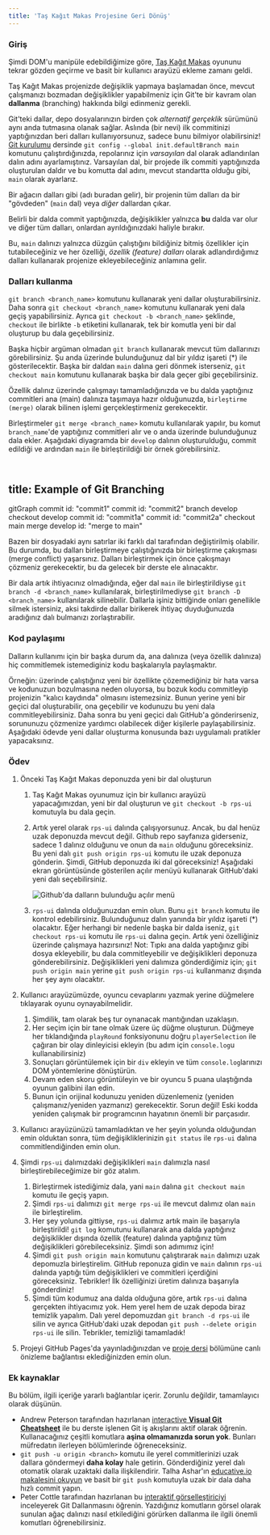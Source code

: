 ```yaml
---
title: 'Taş Kağıt Makas Projesine Geri Dönüş'
---
```


### Giriş

Şimdi DOM'u manipüle edebildiğimize göre, [Taş Kağıt Makas](https://www.theodinproject.com/paths/foundations/courses/foundations/lessons/rock-paper-scissors) oyununu tekrar gözden geçirme ve basit bir kullanıcı arayüzü ekleme zamanı geldi.

Taş Kağıt Makas projenizde değişiklik yapmaya başlamadan önce, mevcut çalışmanızı bozmadan değişiklikler yapabilmeniz için Git'te bir kavram olan **dallanma** (branching) hakkında bilgi edinmeniz gerekli.

Git'teki dallar, depo dosyalarınızın birden çok _alternatif gerçeklik_ sürümünü aynı anda tutmasına olanak sağlar. Aslında (bir nevi) ilk commitinizi yaptığınızdan beri dalları kullanıyorsunuz, sadece bunu bilmiyor olabilirsiniz! [Git kurulumu](https://www.theodinproject.com/paths/foundations/courses/foundations/lessons/setting-up-git) dersinde `git config --global init.defaultBranch main` komutunu çalıştırdığınızda, repolarınız için _varsayılan_ dal olarak adlandırılan dalın adını ayarlamıştınız. Varsayılan dal, bir projede ilk commiti yaptığınızda oluşturulan daldır ve bu komutta dal adını, mevcut standartta olduğu gibi, `main` olarak ayarlarız.

Bir ağacın dalları gibi (adı buradan gelir), bir projenin tüm dalları da bir "gövdeden" (`main` dal) veya _diğer_ dallardan çıkar.

Belirli bir dalda commit yaptığınızda, değişiklikler yalnızca **bu** dalda var olur ve diğer tüm dalları, onlardan ayrıldığınızdaki haliyle bırakır.

Bu, `main` dalınızı yalnızca düzgün çalıştığını bildiğiniz bitmiş özellikler için tutabileceğiniz ve her özelliği, _özellik (feature) dalları_ olarak adlandırdığımız dalları kullanarak projenize ekleyebileceğiniz anlamına gelir.

### Dalları kullanma

`git branch <branch_name>` komutunu kullanarak yeni dallar oluşturabilirsiniz. Daha sonra `git checkout <branch_name>` komutunu kullanarak yeni dala geçiş yapabilirsiniz. Ayrıca `git checkout -b <branch_name>` şeklinde, `checkout` ile birlikte `-b` etiketini kullanarak, tek bir komutla yeni bir dal oluşturup bu dala geçebilirsiniz.

Başka hiçbir argüman olmadan `git branch` kullanarak mevcut tüm dallarınızı görebilirsiniz. Şu anda üzerinde bulunduğunuz dal bir yıldız işareti (\*) ile gösterilecektir. Başka bir daldan `main` dalına geri dönmek isterseniz, `git checkout main` komutunu kullanarak başka bir dala geçer gibi geçebilirsiniz.

Özellik dalınız üzerinde çalışmayı tamamladığınızda ve bu dalda yaptığınız commitleri ana (main) dalınıza taşımaya hazır olduğunuzda, `birleştirme (merge)` olarak bilinen işlemi gerçekleştirmeniz gerekecektir.

Birleştirmeler `git merge <branch_name>` komutu kullanılarak yapılır, bu komut `branch_name`'de yaptığınız commitleri alır ve o anda üzerinde bulunduğunuz dala ekler. Aşağıdaki diyagramda bir `develop` dalının oluşturulduğu, commit edildiği ve ardından `main` ile birleştirildiği bir örnek görebilirsiniz.

## <pre class="mermaid">

## title: Example of Git Branching

gitGraph
commit id: "commit1"
commit id: "commit2"
branch develop
checkout develop
commit id: "commit1a"
commit id: "commit2a"
checkout main
merge develop id: "merge to main"

</pre>

Bazen bir dosyadaki aynı satırlar iki farklı dal tarafından değiştirilmiş olabilir. Bu durumda, bu dalları birleştirmeye çalıştığınızda bir birleştirme çakışması (merge conflict) yaşarsınız. Dalları birleştirmek için önce çakışmayı çözmeniz gerekecektir, bu da gelecek bir derste ele alınacaktır.

Bir dala artık ihtiyacınız olmadığında, eğer dal `main` ile birleştirildiyse `git branch -d <branch_name>` kullanılarak, birleştirilmediyse `git branch -D <branch_name>` kullanılarak silinebilir. Dallarla işiniz bittiğinde onları genellikle silmek istersiniz, aksi takdirde dallar birikerek ihtiyaç duyduğunuzda aradığınız dalı bulmanızı zorlaştırabilir.

### Kod paylaşımı

Dalların kullanımı için bir başka durum da, ana dalınıza (veya özellik dalınıza) hiç commitlemek istemediginiz kodu başkalarıyla paylaşmaktır.

Örneğin: üzerinde çalıştığınız yeni bir özellikte çözemediğiniz bir hata varsa ve kodunuzun bozulmasına neden oluyorsa, bu bozuk kodu commitleyip projenizin "kalıcı kaydında" olmasını istemezsiniz. Bunun yerine yeni bir geçici dal oluşturabilir, ona geçebilir ve kodunuzu bu yeni dala commitleyebilirsiniz. Daha sonra bu yeni geçici dalı GitHub'a gönderirseniz, sorununuzu çözmenize yardımcı olabilecek diğer kişilerle paylaşabilirsiniz. Aşağıdaki ödevde yeni dallar oluşturma konusunda bazı uygulamalı pratikler yapacaksınız.

### Ödev

<div class="lesson-content__panel" markdown="1">

1. Önceki Taş Kağıt Makas deponuzda yeni bir dal oluşturun

   1. Taş Kağıt Makas oyunumuz için bir kullanıcı arayüzü yapacağımızdan, yeni bir dal oluşturun ve `git checkout -b rps-ui` komutuyla bu dala geçin.
   2. Artık yerel olarak `rps-ui` dalında çalışıyorsunuz. Ancak, bu dal henüz uzak deponuzda mevcut değil. Github repo sayfanıza giderseniz, sadece 1 dalınız olduğunu ve onun da `main` olduğunu göreceksiniz. Bu yeni dalı `git push origin rps-ui` komutu ile uzak deponuza gönderin. Şimdi, GitHub deponuzda iki dal göreceksiniz! Aşağıdaki ekran görüntüsünde gösterilen açılır menüyü kullanarak GitHub'daki yeni dalı seçebilirsiniz.

      ![Github'da dalların bulunduğu açılır menü](https://cdn.statically.io/gh/TheOdinProject/curriculum/46c18d8445051e016b1e415fe0227a0fa33cc825/foundations/javascript_basics/revisiting_rock_paper_scissors/imgs/00.png)

   3. `rps-ui` dalında olduğunuzdan emin olun. Bunu `git branch` komutu ile kontrol edebilirsiniz. Bulunduğunuz dalın yanında bir yıldız işareti (\*) olacaktır. Eğer herhangi bir nedenle başka bir dalda iseniz, `git checkout rps-ui` komutu ile `rps-ui` dalına geçin. Artık yeni özelliğiniz üzerinde çalışmaya hazırsınız! Not: Tıpkı ana dalda yaptığınız gibi dosya ekleyebilir, bu dala commitleyebilir ve değişiklikleri deponuza gönderebilirsiniz. Değişiklikleri yeni dalımıza gönderdiğimiz için; `git push origin main` yerine `git push origin rps-ui` kullanmanız dışında her şey aynı olacaktır.

1. Kullanıcı arayüzümüzde, oyuncu cevaplarını yazmak yerine düğmelere tıklayarak oyunu oynayabilmelidir.
   1. Şimdilik, tam olarak beş tur oynanacak mantığından uzaklaşın.
   1. Her seçim için bir tane olmak üzere üç düğme oluşturun. Düğmeye her tıklandığında `playRound` fonksiyonunu doğru `playerSelection` ile çağıran bir olay dinleyicisi ekleyin (bu adım için `console.log`u kullanabilirsiniz)
   1. Sonuçları görüntülemek için bir `div` ekleyin ve tüm `console.log`larınızı DOM yöntemlerine dönüştürün.
   1. Devam eden skoru görüntüleyin ve bir oyuncu 5 puana ulaştığında oyunun galibini ilan edin.
   1. Bunun için orijinal kodunuzu yeniden düzenlemeniz (yeniden çalışmanız/yeniden yazmanız) gerekecektir. Sorun değil! Eski kodda yeniden çalışmak bir programcının hayatının önemli bir parçasıdır.
1. Kullanıcı arayüzünüzü tamamladıktan ve her şeyin yolunda olduğundan emin olduktan sonra, tüm değişikliklerinizin `git status` ile `rps-ui` dalına commitlendiğinden emin olun.
1. Şimdi `rps-ui` dalımızdaki değişiklikleri `main` dalımızla nasıl birleştirebileceğimize bir göz atalım.
   1. Birleştirmek istediğimiz dala, yani `main` dalına `git checkout main` komutu ile geçiş yapın.
   1. Şimdi `rps-ui` dalımızı `git merge rps-ui` ile mevcut dalımız olan `main` ile birleştirelim.
   1. Her şey yolunda gittiyse, `rps-ui` dalımız artık main ile başarıyla birleştirildi! `git log` komutunu kullanarak ana dalda yaptığınız değişiklikler dışında özellik (feature) dalında yaptığınız tüm değişiklikleri görebileceksiniz. Şimdi son adımımız için!
   1. Şimdi `git push origin main` komutunu çalıştırarak `main` dalımızı uzak depomuzla birleştirelim. GitHub reponuza gidin ve `main` dalının `rps-ui` dalında yaptığı tüm değişiklikleri ve commitleri içerdiğini göreceksiniz. Tebrikler! İlk özelliğinizi üretim dalınıza başarıyla gönderdiniz!
   1. Şimdi tüm kodumuz ana dalda olduğuna göre, artık `rps-ui` dalına gerçekten ihtiyacımız yok. Hem yerel hem de uzak depoda biraz temizlik yapalım. Dalı yerel depomuzdan `git branch -d rps-ui` ile silin ve ayrıca GitHub'daki uzak depodan `git push --delete origin rps-ui` ile silin. Tebrikler, temizliği tamamladık!
1. Projeyi GitHub Pages'da yayınladığınızdan ve [proje dersi](https://www.theodinproject.com/paths/foundations/courses/foundations/lessons/rock-paper-scissors) bölümüne canlı önizleme bağlantısı eklediğinizden emin olun.

</div>

### Ek kaynaklar

Bu bölüm, ilgili içeriğe yararlı bağlantılar içerir. Zorunlu değildir, tamamlayıcı olarak düşünün.

- Andrew Peterson tarafından hazırlanan [interactive **Visual Git Cheatsheet**](https://ndpsoftware.com/git-cheatsheet.html#loc=index;) ile bu derste işlenen Git iş akışlarını aktif olarak öğrenin. Kullanacağınız çeşitli komutlara **aşina olmamanızda sorun yok**. Bunları müfredatın ilerleyen bölümlerinde öğreneceksiniz.
- `git push -u origin <branch>` komutu ile yerel commitlerinizi uzak dallara göndermeyi **daha kolay** hale getirin. Gönderdiğiniz yerel dalı otomatik olarak uzaktaki dalla ilişkilendirir. Talha Ashar'ın [educative.io makalesini okuyun](https://www.educative.io/edpresso/what-is-the-git-push--u-remote-branch-name-command) ve basit bir `git push` komutuyla uzak bir dala daha hızlı commit yapın.
- Peter Cottle tarafından hazırlanan bu [interaktif görselleştiriciyi](https://learngitbranching.js.org/) inceleyerek Git Dallanmasını öğrenin. Yazdığınız komutların görsel olarak sunulan ağaç dalınızı nasıl etkilediğini görürken dallanma ile ilgili önemli komutları öğrenebilirsiniz.
